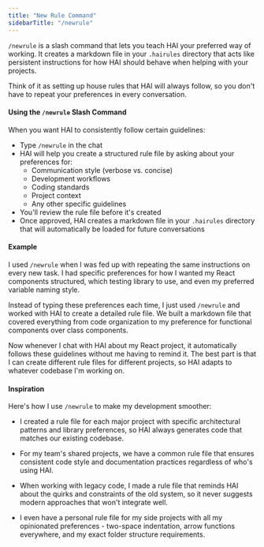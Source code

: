 ```yaml
---
title: "New Rule Command"
sidebarTitle: "/newrule"
---
```


`/newrule` is a slash command that lets you teach HAI your preferred way of working. It creates a markdown file in your `.hairules` directory that acts like persistent instructions for how HAI should behave when helping with your projects.

Think of it as setting up house rules that HAI will always follow, so you don't have to repeat your preferences in every conversation.

#### Using the `/newrule` Slash Command

When you want HAI to consistently follow certain guidelines:

-   Type `/newrule` in the chat
-   HAI will help you create a structured rule file by asking about your preferences for:
    -   Communication style (verbose vs. concise)
    -   Development workflows
    -   Coding standards
    -   Project context
    -   Any other specific guidelines
-   You'll review the rule file before it's created
-   Once approved, HAI creates a markdown file in your `.hairules` directory that will automatically be loaded for future conversations

#### Example

I used `/newrule` when I was fed up with repeating the same instructions on every new task. I had specific preferences for how I wanted my React components structured, which testing library to use, and even my preferred variable naming style.

Instead of typing these preferences each time, I just used `/newrule` and worked with HAI to create a detailed rule file. We built a markdown file that covered everything from code organization to my preference for functional components over class components.

Now whenever I chat with HAI about my React project, it automatically follows these guidelines without me having to remind it. The best part is that I can create different rule files for different projects, so HAI adapts to whatever codebase I'm working on.

#### Inspiration

Here's how I use `/newrule` to make my development smoother:

-   I created a rule file for each major project with specific architectural patterns and library preferences, so HAI always generates code that matches our existing codebase.

-   For my team's shared projects, we have a common rule file that ensures consistent code style and documentation practices regardless of who's using HAI.

-   When working with legacy code, I made a rule file that reminds HAI about the quirks and constraints of the old system, so it never suggests modern approaches that won't integrate well.

-   I even have a personal rule file for my side projects with all my opinionated preferences - two-space indentation, arrow functions everywhere, and my exact folder structure requirements.
